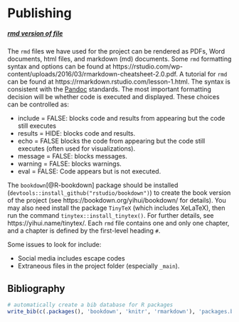 # Publishing

<h5>[rmd version of file](06-publishing.Rmd)</h5> 

The `rmd` files we have used for the project can be rendered as PDFs, Word documents, html files, and markdown (md) documents. Some `rmd` formatting syntax and options can be found at https://rstudio.com/wp-content/uploads/2016/03/rmarkdown-cheatsheet-2.0.pdf. A tutorial for `rmd` can be found at https://rmarkdown.rstudio.com/lesson-1.html. The syntax is consistent with the [Pandoc](https://en.wikipedia.org/wiki/Pandoc) standards. The most important formatting decision will be whether code is executed and displayed. These choices can be controlled as:

* include = FALSE: blocks code and results from appearing but the code still executes
* results = HIDE: blocks code and results.
* echo = FALSE blocks the code from appearing but the code still executes (often used for visualizations).
* message = FALSE: blocks messages.
* warning = FALSE: blocks warnings.
* eval = FALSE: Code appears but is not executed.

The `bookdown`[@R-bookdown] package should be installed (`devtools::install_github("rstudio/bookdown")`) to create the book version of the project (see https://bookdown.org/yihui/bookdown/ for details). You may also need install the package `TinyTeX` (which includes XeLaTeX), then run the command `tinytex::install_tinytex()`. For further details, see https://yihui.name/tinytex/. Each `rmd` file contains one and only one chapter, and a chapter is defined by the first-level heading `#`.

Some issues to look for include:

* Social media includes escape codes
* Extraneous files in the project folder (especially `_main`).

## Bibliography

```r

# automatically create a bib database for R packages
write_bib(c(.packages(), 'bookdown', 'knitr', 'rmarkdown'), 'packages.bib')

```

